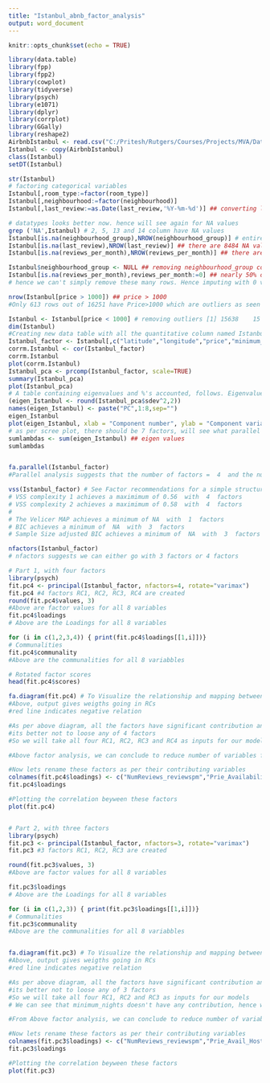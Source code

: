 ```yaml
---
title: "Istanbul_abnb_factor_analysis"
output: word_document
---
```


```r
knitr::opts_chunk$set(echo = TRUE)
```


```r
library(data.table)
library(fpp)
library(fpp2)
library(cowplot)
library(tidyverse)
library(psych)
library(e1071)
library(dplyr)
library(corrplot)
library(GGally)
library(reshape2)
AirbnbIstanbul <- read.csv("C:/Pritesh/Rutgers/Courses/Projects/MVA/Dataset/AirbnbIstanbul.csv", stringsAsFactors=FALSE)
Istanbul <- copy(AirbnbIstanbul)
class(Istanbul)
setDT(Istanbul)

str(Istanbul)
# factoring categorical variables
Istanbul[,room_type:=factor(room_type)]
Istanbul[,neighbourhood:=factor(neighbourhood)]
Istanbul[,last_review:=as.Date(last_review,'%Y-%m-%d')] ## converting last_review to date datatype

# datatypes looks better now. hence will see again for NA values 
grep ('NA',Istanbul) # 2, 5, 13 and 14 column have NA values
Istanbul[is.na(neighbourhood_group),NROW(neighbourhood_group)] # entire obs. is blank, will drop this var
Istanbul[is.na(last_review),NROW(last_review)] ## there are 8484 NA values
Istanbul[is.na(reviews_per_month),NROW(reviews_per_month)] ## there are 8484 NA values

Istanbul$neighbourhood_group <- NULL ## removing neighbourhood_group column
Istanbul[is.na(reviews_per_month),reviews_per_month:=0] ## nearly 50% of the dataset is filled with NA.
# hence we can't simply remove these many rows. Hence imputing with 0 values.

nrow(Istanbul[price > 1000]) ## price > 1000
#Only 613 rows out of 16251 have Price>1000 which are outliers as seen in EDA, we can remove those records

Istanbul <- Istanbul[price < 1000] # removing outliers [1] 15638    15
dim(Istanbul)
#Creating new data table with all the quantitative column named Istanbul_factor
Istanbul_factor <- Istanbul[,c("latitude","longitude","price","minimum_nights","number_of_reviews","reviews_per_month","calculated_host_listings_count","availability_365")]
corrm.Istanbul <- cor(Istanbul_factor)
corrm.Istanbul
plot(corrm.Istanbul)
Istanbul_pca <- prcomp(Istanbul_factor, scale=TRUE)
summary(Istanbul_pca)
plot(Istanbul_pca)
# A table containing eigenvalues and %'s accounted, follows. Eigenvalues are the sdev^2
(eigen_Istanbul <- round(Istanbul_pca$sdev^2,2))
names(eigen_Istanbul) <- paste("PC",1:8,sep="")
eigen_Istanbul
plot(eigen_Istanbul, xlab = "Component number", ylab = "Component variance", type = "l", main = "Scree diagram")
# as per scree plot, there should be 7 factors, will see what parallel analysis suggests
sumlambdas <- sum(eigen_Istanbul) ## eigen values
sumlambdas


fa.parallel(Istanbul_factor) 
#Parallel analysis suggests that the number of factors =  4  and the number of components =  3

vss(Istanbul_factor) # See Factor recommendations for a simple structure
# VSS complexity 1 achieves a maximimum of 0.56  with  4  factors
# VSS complexity 2 achieves a maximimum of 0.58  with  4  factors
# 
# The Velicer MAP achieves a minimum of NA  with  1  factors 
# BIC achieves a minimum of  NA  with  3  factors
# Sample Size adjusted BIC achieves a minimum of  NA  with  3  factors

nfactors(Istanbul_factor) 
# nfactors suggests we can either go with 3 factors or 4 factors

# Part 1, with four factors
library(psych)
fit.pc4 <- principal(Istanbul_factor, nfactors=4, rotate="varimax") 
fit.pc4 #4 factors RC1, RC2, RC3, RC4 are created
round(fit.pc4$values, 3)
#Above are factor values for all 8 variables 
fit.pc4$loadings
# Above are the Loadings for all 8 variables

for (i in c(1,2,3,4)) { print(fit.pc4$loadings[[1,i]])}
# Communalities
fit.pc4$communality
#Above are the communalities for all 8 variabbles

# Rotated factor scores
head(fit.pc4$scores)

fa.diagram(fit.pc4) # To Visualize the relationship and mapping between variables and factors with weights
#Above, output gives weigths going in RCs
#red line indicates negative relation

#As per above diagram, all the factors have significant contribution and so 
#its better not to loose any of 4 factors
#So we will take all four RC1, RC2, RC3 and RC4 as inputs for our models

#Above factor analysis, we can conclude to reduce number of variables from 8 to 4 in our input dataset.

#Now lets rename these factors as per their contributing variables
colnames(fit.pc4$loadings) <- c("NumReviews_reviewspm","Prie_Availability_HostListCount","minNights","GeoLocations")
fit.pc4$loadings

#Plotting the correlation beyween these factors
plot(fit.pc4)


# Part 2, with three factors
library(psych)
fit.pc3 <- principal(Istanbul_factor, nfactors=3, rotate="varimax") 
fit.pc3 #3 factors RC1, RC2, RC3 are created

round(fit.pc3$values, 3)
#Above are factor values for all 8 variables 

fit.pc3$loadings
# Above are the Loadings for all 8 variables

for (i in c(1,2,3)) { print(fit.pc3$loadings[[1,i]])}
# Communalities
fit.pc3$communality
#Above are the communalities for all 8 variabbles


fa.diagram(fit.pc3) # To Visualize the relationship and mapping between variables and factors with weights
#Above, output gives weigths going in RCs
#red line indicates negative relation

#As per above diagram, all the factors have significant contribution and so 
#its better not to loose any of 3 factors
#So we will take all four RC1, RC2 and RC3 as inputs for our models
# We can see that minimum_nights doesn't have any contribution, hence we can consider dropping this variable

#From Above factor analysis, we can conclude to reduce number of variables from 8 to 3 in our input dataset.

#Now lets rename these factors as per their contributing variables
colnames(fit.pc3$loadings) <- c("NumReviews_reviewspm","Prie_Avail_HostListCount","GeoLocations")
fit.pc3$loadings

#Plotting the correlation beyween these factors
plot(fit.pc3)
```

